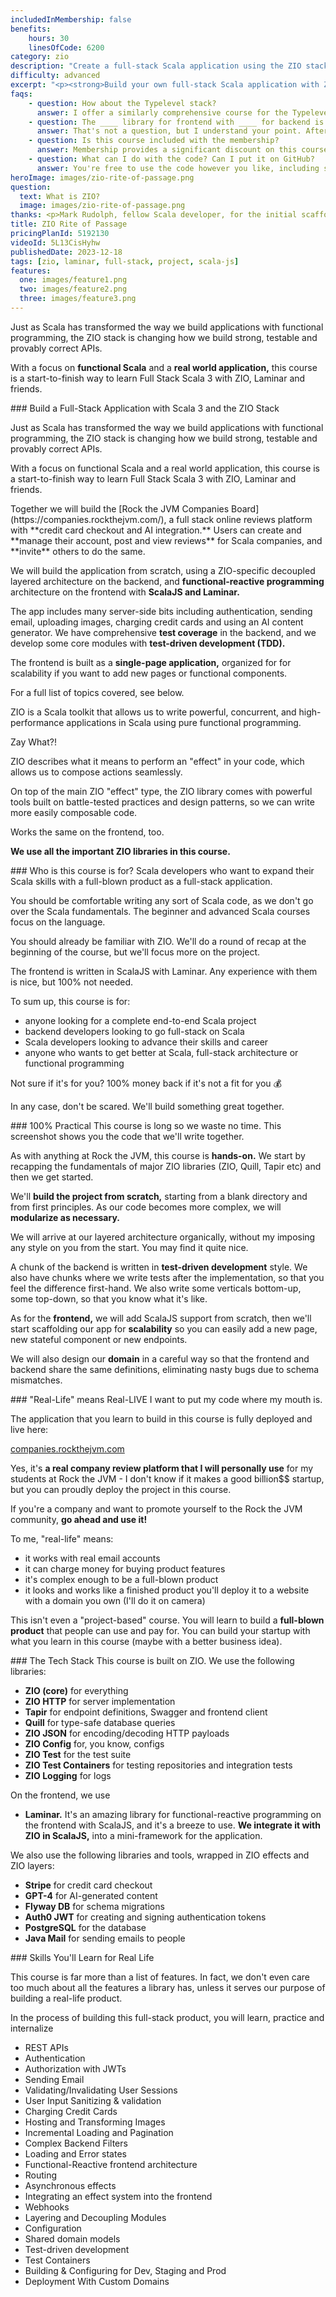 ```yaml
---
includedInMembership: false
benefits:
    hours: 30
    linesOfCode: 6200
category: zio
description: "Create a full-stack Scala application using the ZIO stack in our comprehensive course: learn to integrate features like credit card checkout, AI, and emails. Perfect for hands-on, real-world development experience."
difficulty: advanced
excerpt: "<p><strong>Build your own full-stack Scala application with ZIO</strong>: from credit card checkout to AI and emails, experience real-world development with our comprehensive course, and see the live app <a href='https://companies.rockthejvm.com'>here</a></p>"
faqs:
    - question: How about the Typelevel stack?
      answer: I offer a similarly comprehensive course for the Typelevel stack, focusing on a different application and approach.
    - question: The ____ library for frontend with ____ for backend is much better!
      answer: That's not a question, but I understand your point. After evaluating various libraries and setups for building a full-stack app with ZIO for nearly a year, I found this stack to be the most effective. All included libraries are well-supported and actively developed. This course isn't just about connecting libraries; it's about learning to think and build full-stack Scala applications. The principles you'll learn apply beyond just these libraries.
    - question: Is this course included with the membership?
      answer: Membership provides a significant discount on this course. To claim it, click on the membership card in your course dashboard to find your discount code. Membership benefits will continue to grow with each new course we offer.
    - question: What can I do with the code? Can I put it on GitHub?
      answer: You're free to use the code however you like, including sharing it on GitHub. However, please avoid creating your own course based on this app. Feel free to use the code as a portfolio piece, a starting point for your next project, or a prototype to showcase to your boss. The ideas you take away from this course are even more valuable than the code itself.
heroImage: images/zio-rite-of-passage.png
question:
  text: What is ZIO?
  image: images/zio-rite-of-passage.png
thanks: <p>Mark Rudolph, fellow Scala developer, for the initial scaffolded project that became the seed of this project-based course.</p><br/><p>@fellownoodle for the amazing Rite of Passage banner.</p>
title: ZIO Rite of Passage
pricingPlanId: 5192130
videoId: 5L13CisHyhw
publishedDate: 2023-12-18
tags: [zio, laminar, full-stack, project, scala-js]
features:
  one: images/feature1.png
  two: images/feature2.png
  three: images/feature3.png
---
```



<CourseLayout>
<Fragment slot="video">
Just as Scala has transformed the way we build applications with functional programming, the ZIO stack is changing how we build strong, testable and provably correct APIs.

With a focus on **functional Scala** and a **real world application,** this course is a start-to-finish way to learn Full Stack Scala 3 with ZIO, Laminar and friends.

</Fragment>
<Fragment slot="goal">
### Build a Full-Stack Application with Scala 3 and the ZIO Stack

Just as Scala has transformed the way we build applications with functional programming, the ZIO stack is changing how we build strong, testable and provably correct APIs.

With a focus on functional Scala and a real world application, this course is a start-to-finish way to learn Full Stack Scala 3 with ZIO, Laminar and friends.

<AutoPlayYouTube videoId="oXKHwJWdWrc" />

</Fragment>
<Fragment slot="extra">
Together we will build the [Rock the JVM Companies Board](https://companies.rockthejvm.com/), a full stack online reviews platform with **credit card checkout and AI integration.** Users can create and **manage their account, post and view reviews** for Scala companies, and **invite** others to do the same.

We will build the application from scratch, using a ZIO-specific decoupled layered architecture on the backend, and **functional-reactive programming** architecture on the frontend with **ScalaJS and Laminar.**

The app includes many server-side bits including authentication, sending email, uploading images, charging credit cards and using an AI content generator. We have comprehensive **test coverage** in the backend, and we develop some core modules with **test-driven development (TDD).**

The frontend is built as a **single-page application,** organized for for scalability if you want to add new pages or functional components.

For a full list of topics covered, see below.

</Fragment>
<Fragment slot="question">
ZIO is a Scala toolkit that allows us to write powerful, concurrent, and high-performance applications in Scala using pure functional programming.

Zay What?!

ZIO describes what it means to perform an "effect" in your code, which allows us to compose actions seamlessly.

On top of the main ZIO "effect" type, the ZIO library comes with powerful tools built on battle-tested practices and design patterns, so we can write more easily composable code.

Works the same on the frontend, too.

**We use all the important ZIO libraries in this course.**

</Fragment>
<Fragment slot="feature1">
### Who is this course is for?
Scala developers who want to expand their Scala skills with a full-blown product as a full-stack application.

You should be comfortable writing any sort of Scala code, as we don't go over the Scala fundamentals. The beginner and advanced Scala courses focus on the language.

You should already be familiar with ZIO. We'll do a round of recap at the beginning of the course, but we'll focus more on the project.

The frontend is written in ScalaJS with Laminar. Any experience with them is nice, but 100% not needed.

To sum up, this course is for:

- anyone looking for a complete end-to-end Scala project
- backend developers looking to go full-stack on Scala
- Scala developers looking to advance their skills and career
- anyone who wants to get better at Scala, full-stack architecture or functional programming

Not sure if it's for you? 100% money back if it's not a fit for you 💰

In any case, don't be scared. We'll build something great together.

</Fragment>
<Fragment slot="feature2">
### 100% Practical
This course is long so we waste no time. This screenshot shows you the code that we'll write together.

As with anything at Rock the JVM, this course is **hands-on.** We start by recapping the fundamentals of major ZIO libraries (ZIO, Quill, Tapir etc) and then we get started.

We'll **build the project from scratch,** starting from a blank directory and from first principles. As our code becomes more complex, we will **modularize as necessary.**

We will arrive at our layered architecture organically, without my imposing any style on you from the start. You may find it quite nice.

A chunk of the backend is written in **test-driven development** style. We also have chunks where we write tests after the implementation, so that you feel the difference first-hand. We also write some verticals bottom-up, some top-down, so that you know what it's like.

As for the **frontend,** we will add ScalaJS support from scratch, then we'll start scaffolding our app for **scalability** so you can easily add a new page, new stateful component or new endpoints.

We will also design our **domain** in a careful way so that the frontend and backend share the same definitions, eliminating nasty bugs due to schema mismatches.

</Fragment>
<Fragment slot="feature3">
### "Real-Life" means Real-LIVE
I want to put my code where my mouth is.

The application that you learn to build in this course is fully deployed and live here:

[companies.rockthejvm.com](https://companies.rockthejvm.com/)

Yes, it's **a real company review platform that I will personally use** for my students at Rock the JVM - I don't know if it makes a good billion$$ startup, but you can proudly deploy the project in this course.

If you're a company and want to promote yourself to the Rock the JVM community, **go ahead and use it!**

To me, "real-life" means:

- it works with real email accounts
- it can charge money for buying product features
- it's complex enough to be a full-blown product
- it looks and works like a finished product you'll deploy it to a website with a domain you own (I'll do it on camera)

This isn't even a "project-based" course. You will learn to build a **full-blown product** that people can use and pay for. You can build your startup with what you learn in this course (maybe with a better business idea).

</Fragment>
<Fragment slot="feature4">
### The Tech Stack
This course is built on ZIO. We use the following libraries:

- **ZIO (core)** for everything
- **ZIO HTTP** for server implementation
- **Tapir** for endpoint definitions, Swagger and frontend client
- **Quill** for type-safe database queries
- **ZIO JSON** for encoding/decoding HTTP payloads
- **ZIO Config** for, you know, configs
- **ZIO Test** for the test suite
- **ZIO Test Containers** for testing repositories and integration tests
- **ZIO Logging** for logs

On the frontend, we use

- **Laminar.** It's an amazing library for functional-reactive programming on the frontend with ScalaJS, and it's a breeze to use. **We integrate it with ZIO in ScalaJS,** into a mini-framework for the application.

We also use the following libraries and tools, wrapped in ZIO effects and ZIO layers:

- **Stripe** for credit card checkout
- **GPT-4** for AI-generated content
- **Flyway DB** for schema migrations
- **Auth0 JWT** for creating and signing authentication tokens
- **PostgreSQL** for the database
- **Java Mail** for sending emails to people

</Fragment>
<Fragment slot="skills">
### Skills You'll Learn for Real Life

This course is far more than a list of features. In fact, we don't even care too much about all the features a library has, unless it serves our purpose of building a real-life product.

In the process of building this full-stack product, you will learn, practice and internalize

- REST APIs
- Authentication
- Authorization with JWTs
- Sending Email
- Validating/Invalidating User Sessions
- User Input Sanitizing & validation
- Charging Credit Cards
- Hosting and Transforming Images
- Incremental Loading and Pagination
- Complex Backend Filters
- Loading and Error states
- Functional-Reactive frontend architecture
- Routing
- Asynchronous effects
- Integrating an effect system into the frontend
- Webhooks
- Layering and Decoupling Modules
- Configuration
- Shared domain models
- Test-driven development
- Test Containers
- Building & Configuring for Dev, Staging and Prod
- Deployment With Custom Domains

</Fragment>
</CourseLayout>
